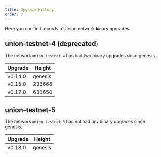 ```yaml
---
title: Upgrade History
order: 7
---
```


Here you can find records of Union network binary upgrades.

## union-testnet-4 (deprecated)

The network `union-testnet-4` has had two binary upgrades since genesis.

| Upgrade | Height  |
| ------- | ------- |
| v0.14.0 | genesis |
| v0.15.0 | 236668  |
| v0.17.0 | 631650  |

## union-testnet-5

The network `union-testnet-5` has not had any binary upgrades since genesis.

| Upgrade | Height  |
| ------- | ------- |
| v0.18.0 | genesis | 

